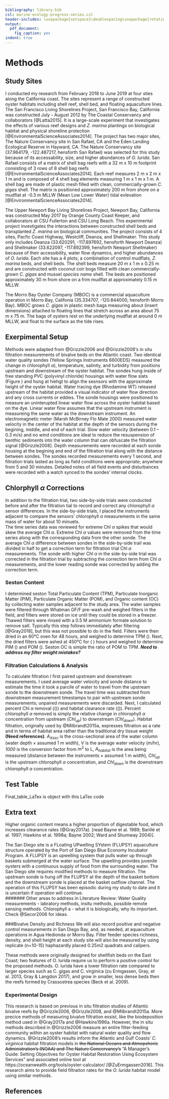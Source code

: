 ```yaml
---
bibliography: library.bib
csl: marine-ecology-progress-series.csl
header-includes: \usepackage{setspace}\doublespacing\usepackage{rotating}
output:
  pdf_document:
    fig_caption: yes
indent: true
---
```


# Methods

## Study Sites
I conducted my research from February 2018 to June 2019 at four sties along the California coast. The sites represent a range of constructed oyster habitats including shell reef, shell bed, and floating aquaculture lines.
The San Francisco Living Shorelines Project, San Francisco Bay, California was constructed July - August 2012 by The Coastal Conservancy and collaborators [@Latta2015]. 
It is a large-scale experiment that investigates the effects of various reef designs and *Z. marina* plantings on biological habitat and physical shoreline protection [@EnvironmentalScienceAssociates2014]. 
The project has two major sites, The Nature Conservancy site in San Rafael, CA and the Eden Landing Ecological Reserve in Hayward, CA. 
The Nature Conservancy site (37.964179, -122.487217, hensforth San Rafael) was selected for this study because of its accessability, size, and higher abundances of *O. lurida*. 
San Rafael consists of a matrix of shell bag reefs with a 32 m x 10 m footprint consisting of 3 rows of 8 shell bag reefs [@EnvironmentalScienceAssociates2014]. 
Each reef measures 2 m x 2 m x 1 m  and is composed of 4 shell bag elements measuring 1 m x 1 m x 1 m. A shell bag are made of plastic mesh filled with clean, commercially-grown *C. gigas* shell. 
The matrix is positioned approximately 200 m from shore on a mudflat at -0.3 m MLLW (Mean Low Lower Water) tidal evlevation [@EnvironmentalScienceAssociates2014]. 

The Upper Newport Bay Living Shorelines Project, Newport Bay, California was constructed May 2017 by Orange County Coast Keeper, and collaborators at CSU Fullerton and CSU Long Beach. 
This experimental project investigates the interactions between constructed shell beds and transplanted *Z. marina* on biological communities. 
The project consists of 4 sites, Pacfic Coast Highway, Westcliff, Deanza, and Shellmaker. This study only includes Deanza (33.620291, -117.897692, hensforth Newport Deanza) and Shellmaker (33.622097, -117.892399, hensforth Newport Shellmaker) because of their accessibility, water flow dynamics, and higher abundances of *O. lurida*. 
Each site has a 4 plots; a combination of control mudflats, *Z. marina* beds, and shell beds. The shell beds measure 20 m x 1 m x 0.25 m and are constructed with coconut coir bogs filled with clean commercially-grown *C. gigas* and mussel *species name* shell. 
The beds are positioned approximately 30 m from shore on a frim mudflat at approximately 0.15 m MLLW.

The Morro Bay Oyster Company (MBOC) is a commercial aquaculture operation in Morro Bay, Califonia (35.334707, -120.844000, hensforth Morro Bay). 
MBOC grows *C. gigas* in plastic mesh bags measuring about (insert dimensions) attached to floating lines that stretch across an area about 75 m x 75 m. 
The bags of oysters rest on the underlying mudflat at around 0 m MLLW, and float to the surface as the tide rises. 

## Exerpimental Setup
Methods were adapted from @Grizzle2006 and @Grizzle2008's in situ filtration measurements of bivalve beds on the Atlantic coast.
Two identical water quality sondes (Yellow Springs Instruments 6600EDS) measured the change in chlorophyll $\alpha$), temperature, salinity, and turbidity from positions upstream and downstream of the oyster habitat. 
The sondes hung inside of free standing PVC (polyvinyl chloride) housings with water flow slats (Figure \ref{fig:fieldgear}) and hung at hiehgt to align the sesnsors with the approximate height of the oyster habitat. 
Water tracing dye (Rhodamine WT) released upstream of the habitat provided a visual indicator of water flow direction and any cross currents or eddies.
The sonde housings were positioned to measure an uninterupted linear water flow across the oyster habitat based on the dye.
Linear water flow assumes that the upstream instrument is measureing the same water as the downstream instrument.
An electromagnetic meter (Marsh McBirney Flo Mate 2000) measured water velocity in the center of the habitat at the depth of the sensors during the begining, middle, and end of each trial. 
Slow water velocity (between 0.1 – 0.3 m/s) and no wind conditions are ideal to reduce the resuspension of benthic sediments into the water column that can obfuscate the filtration signal [@Grizzle2008].
Depth measurements were recorded at each sonde housing at the begining and end of the filtration trial along with the distance between sondes.
The sondes recorded measurements every 1 second, and filtration trials lasted as long as field conditions were appropriate; anywhere from 5 and 30 minutes. 
Detailed notes of all field events and disturbances were recorded with a watch synced to the sondes' internal clocks.

## Chlorphyll $\alpha$ Corrections
In addition to the filtration trial, two side-by-side trials were conducted before and after the filtration tial to record and correct any chlorophyll $\alpha$ sensor differences.
In the side-by-side trials, I placed the instruments adjacent to compare the sensors' chlorophyll $\alpha$ measurements in the same mass of water for about 10 minuets.  
The time series data was reviewed for extreme Chl $\alpha$ spikes that would skew the average Chl $\alpha$.
Extreme Chl $\alpha$ values were removed from the time series along with the corresponding data from the other sonde.
The average Chl $\alpha$ difference between sondes in the side-by-side trail was divided in half to get a correction term for filtration trial Chl $\alpha$ measurements.
The sonde with higher Chl $\alpha$ in the side-by-side trial was corrected in the filtration trial by subtracting the correction term from Chl $\alpha$ measurements, and the lower reading sonde was corrected by adding the correction term.

\begin{figure}[h]
  \centering
  \includegraphics[width=0.5\textwidth]{Fieldwork instruments and gear copy.jpg}
  \caption{Two identical YSI 6600EDS water quality sondes were used to measure chlorophyll, temperature, salinity, and turbidity. The sondes were hung inside PVC housings to adjust the sensor depth in the water column. Water velocity measurements were taken with an Marsh McBirney Flo Mate 2000.}
  \label{fig:fieldgear}
\end{figure}

### Seston Content
I determined seston Total Particulate Content (TPM), Particulate Inorganic Matter (PIM), Particulate Organic Matter (POM), and Organic content (OC) by collecting water samples adjacent to the study area. 
The water samples were filtered through Whatman GF/F pre-wash and weighed filters in the field, and filters were stored on ice until they could be stored in a freezer. 
Thawed filters were rinsed with a 0.5 M ammonium formate solution to remove salt. 
Typically this step follows immediately after filtering [@Gray2018], but this was not possible to do in the field. 
Filters were then dried in an 60&deg;C oven for 48 hours, and weighed to determine TPM (\ref{eq:TPM}). 
Next, the dried filters were ashed at 450&deg;C for \( \leq 4 \) hours and weighed to determine PIM (\ref{eq:PIM}) and POM (\ref{eq:POM}). Seston OC is simple the ratio of POM to TPM.
***Need to address my filter weight mistakes?***

\begin{equation}
\label{Eq:TPM}
TPM (mg/L)= \frac{Filter Dry Weight (mg) - Filter Pre Weight (mg)}{Water sample volume (mL)} \times 1000
\end{equation}

\begin{equation}
\label{Eq:PIM}
PIM (mg/L)= TPM (mg/L) - \frac{Filter Ash Weight (mg) - Filter Pre Weight (mg)}{Water sample volume (ml)} \times 1000
\end{equation}

\begin{equation}
\label{Eq:POM}
POM (mg/L) = TPM (mg/L) - PIM (mg/L)
\end{equation}

### Filtration Calculations & Analysis
To calculate filtration I first paired upstream and downstream measurements. 
I used average water velocity and sonde distance to estimate the time it took a parcile of water to travel from the upstream sonde to the downstream sonde. 
The travel time was subtracted from downstream measurement timestamps to pair with upstream sonde measurements; unpaired measurements were discarded. 
Next, I calculated percent Chl $\alpha$ removal (\(\autoref{Eq:PrctChl}\)) and habitat clearance rate (\(\autoref{Eq:Lhrm2}\)). 
Percent chlorophyll $\alpha$ removed is simply the relative change in chlorophyll $\alpha$ concentration from upstream ($Chl_{up}$) to downstream ($Chl_{down}$). Habitat filtration, originally used by @Milbrandt2015a, expresses filtration as a rate and in terms of habitat area rather than the traditional dry tissue weight **(Need references)**. 
$A_{Xsec}$ is the cross-sectional area of the water column (water depth $\times$ assumed 1 m width), *V* is the average water velocity (m/hr), *1000* is the conversion factor from $m^2$ to L, $A_{habitat}$ is the area being measured (distance between the instruments $\times$ assumed 1 m width), $Chl_{up}$ is the upstream chlorophyll $\alpha$ concentration, and $Chl_{down}$ is the downstream chlorophyll $\alpha$ concentration.

\begin{equation}
\label{Eq:PrctChl}
\% Chl\alpha Removal = \frac{Chl_{up} - Chl_{down}}{Chl_{up}} \times 100
\end{equation}

\begin{equation}
\label{Eq:Lhrm2}
HFR (Lhr^{-1}m^2) = \frac{A_{Xsec} \times V \times 1000}{A_{habitat}} \times \frac{Chl_{up} - Chl_{down}}{Chl_{up}}
\end{equation}

## Test Table

Final_table_LaTex is object with this LaTex code

\begin{sidewaystable}[ht]
\centering
\begin{tabular}{rlllrrrrrrrrrrrr}
  \hline
 & Site & Date & Experiment & Temp\_C\_Up & Sal\_ppt\_Up & Turbidity\_NTU\_Up & Avg\_TPM & Avg\_OC\_Ratio & Chl\_ug\_L\_Up & Chl\_ug\_L\_Down & avg\_depth\_cm & d\_bw\_sondes\_m & avg\_m\_hr & pcnt\_Chl\_rmvd & L\_hr\_m2 \\ 
  \hline
1 & Deanza & 2018-10-25 & Filtration & 21.09 & 33.50 & 4.80 &  &  & 3.20 & 3.40 & 17.50 & 19.20 & 234.00 & -9.90 & -212.00 \\ 
  2 & Deanza & 2018-10-26 & Filtration & 20.96 & 36.40 & 2.40 & 0.00 & 0.64 & 4.00 & 3.30 & 19.00 & 19.20 & 288.00 & 15.30 & 436.00 \\ 
  3 & Deanza & 2019-04-15 & Filtration & 19.43 & 36.40 & 3.40 & 0.01 & 0.64 & 1.30 & 1.30 & 23.00 & 16.40 & 240.00 & -6.00 & -201.00 \\ 
  4 & Deanza & 2019-04-17 & Filtration & 19.41 & 37.40 & 4.90 & 0.00 & 0.77 & 0.10 & 1.10 & 0.17 & 16.40 & 396.00 & 13.30 & 5.00 \\ 
  5 & Deanza & 2019-05-10 & Filtration & 19.25 & 37.40 & 2.90 & 0.01 & 0.84 & 4.00 & 3.80 & 31.25 & 14.80 & 324.00 & 5.50 & 376.00 \\ 
  6 & Deanza & 2019-05-11 & Filtration & 18.85 & 36.50 & 2.90 & 0.00 & 0.76 & 3.70 & 3.60 & 35.00 & 15.00 & 369.00 & 3.90 & 336.00 \\ 
  7 & Deanza & 2019-05-21 & Filtration & 18.89 & 34.20 & 3.30 & 0.00 & 0.77 & 6.30 & 6.50 & 24.00 & 16.00 & 288.00 & -3.50 & -152.00 \\ 
  8 & Deanza & 2019-05-22 & Filtration & 18.62 & 33.90 & 2.80 & 0.00 & 0.77 & 7.40 & 7.00 & 22.50 & 15.70 & 216.00 & 5.00 & 155.00 \\ 
  9 & Deanza & 2019-05-09 & Filtration & 19.44 & 37.00 & 2.30 & 0.00 & 0.79 & 5.40 & 5.20 & 32.50 & 15.00 & 243.00 & 4.50 & 235.00 \\ 
  10 & Deanza & 2019-06-08 & Filtration & 19.07 & 37.10 & 2.70 & 0.00 & 0.73 & 4.30 & 4.40 & 26.50 & 15.70 & 324.00 & -2.30 & -126.00 \\ 
  11 & Deanza & 2019-06-09 & Neg Control 1 & 19.18 & 37.10 & 1.30 & 0.00 & 0.79 & 2.80 & 2.80 & 47.50 & 12.80 & 423.00 & -2.40 & -377.00 \\ 
  12 & Deanza & 2019-06-09 & Neg Control 2 & 19.22 & 37.00 & 2.00 & 0.00 & 0.79 & 2.90 & 2.90 & 33.00 & 12.80 & 225.00 & -2.90 & -170.00 \\ 
  13 & Deanza & 2019-06-09 & Neg Control 3 & 19.62 & 36.60 & 2.20 & 0.00 & 0.79 & 3.70 & 3.50 & 21.25 & 12.20 & 216.00 & 3.30 & 124.00 \\ 
  14 & Shellmaker & 2019-05-10 & Filtration & 19.78 & 37.00 & 4.10 & 0.01 & 0.76 & 3.70 & 3.80 & 38.50 & 13.00 & 216.00 & -5.00 & -321.00 \\ 
  15 & Shellmaker & 2019-05-11 & Filtration & 21.52 & 36.50 & 4.70 & 0.01 & 0.75 & 2.40 & 1.90 & 32.50 & 12.20 & 162.00 & 20.40 & 882.00 \\ 
  16 & Shellmaker & 2019-05-22 & Filtration & 19.29 & 33.70 & 3.80 & 0.00 & 0.80 & 2.70 & 4.10 & 26.25 & 8.60 & 135.00 & -60.10 & -2477.00 \\ 
  17 & Shellmaker & 2019-06-08 & Filtration & 20.06 & 36.00 & 4.00 & 0.00 & 0.80 & 2.70 & 2.70 & 26.25 & 8.60 & 153.00 & -2.80 & -131.00 \\ 
  18 & Shellmaker & 2019-06-09 & Neg Control 1 & 22.40 & 36.00 & 5.80 & 0.00 & 0.82 & 1.10 & 3.00 & 40.75 & 7.80 & 162.00 & -201.50 & -17053.00 \\ 
  19 & Morro Bay & 2018-07-27 & Filtration & 17.66 & 35.90 & 7.90 & 0.02 & 0.74 & 4.50 & 3.70 & 47.50 & 26.00 & 108.00 & 17.50 & 346.00 \\ 
  20 & Morro Bay & 2018-07-28 & Filtration & 17.45 & 35.90 & 7.40 & 0.01 & 0.67 & 3.00 & 2.70 & 29.50 & 27.00 & 96.00 & 9.90 & 103.00 \\ 
  21 & Morro Bay & 2019-05-18 & Filtration & 16.29 & 37.60 & 17.50 &  &  & 2.90 & 3.00 & 42.50 & 30.50 & 270.00 & -5.70 & -214.00 \\ 
  22 & Morro Bay & 2019-05-19 & Filtration & 15.94 & 36.40 & 10.90 & 0.01 & 0.82 & 2.20 & 2.50 & 45.00 & 30.50 & 90.00 & -17.80 & -236.00 \\ 
  23 & Morro Bay & 2019-06-06 & Neg Control 1 & 17.28 & 38.10 & 11.90 & 0.01 & 0.78 & 2.10 & 2.10 & 32.50 & 20.50 & 171.00 & -1.10 & -30.00 \\ 
  24 & San Rafael & 2018-11-07 & Neg Control 1 & 16.45 & 29.90 & 25.50 & 0.03 & 0.83 & 6.90 & 7.00 & 39.50 & 11.60 & 216.00 & -1.80 & -134.00 \\ 
  25 & San Rafael & 2018-11-08 & Filtration & 14.52 & 29.90 & 30.90 & 0.03 & 0.86 & 5.10 & 4.80 & 69.33 & 12.30 & 120.00 & 5.60 & 376.00 \\ 
  26 & San Rafael & 2018-07-17 & Filtration & 24.51 & 29.60 & 30.60 & 0.08 & 0.88 & 4.50 & 4.50 & 72.50 & 21.00 & 108.00 & -1.10 & -42.00 \\ 
  27 & San Rafael & 2018-07-18 & Filtration & 24.32 & 29.90 & 21.70 & 0.04 & 0.80 & 4.50 & 4.40 & 78.75 & 21.00 & 720.00 & 1.10 & 289.00 \\ 
  28 & San Rafael & 2018-09-10 & Filtration & 19.02 & 30.30 & 23.10 & 0.04 & 0.90 & 4.90 & 4.80 & 89.00 & 25.30 & 166.00 & 2.40 & 139.00 \\ 
   \hline
\end{tabular}
\caption{Summary Table of all field days} 
\end{sidewaystable}


## Extra text

Higher organic content means a higher proportion of digestable food, which increases clearance rates (@Gray2017a). [read Bayne et al. 1989; Barillé et al. 1997; Hawkins et al. 1998a; Bayne 2002; Ward and Shumway 2004)]. 

The San Diego site is a FLoating UPwelling SYstem (FLUPSY) aquaculture structure operated by the Port of San Diego Blue Economy Incubator Program. 
A FLUPSY is an upwelling system that pulls water up through baskets submerged at the water surface. 
The upwelling provides juvenile oysters with a continuous supply of food from the surrounding water. 
The San Diego site requires modified methods to measure filtration. The upstream sonde is hung off the FLUPSY at the depth of the basket bottom and the downstream sonde is placed at the basket outflow channel. 
The operation of this FLUPSY has been episodic during my study to date and it is uncertain if operation will continue.  
####### Other areas to address in Literature Review: Water Quality measurements - labratory methods, insitu methods, possible remote sensing methods. 
Chlorophyll a - what it is biologically, why its important. Check @Secor2006 for ideas.

###Bivalve Density and Richness
We will also record positive and negative control measurements in San Diego Bay, and, as needed, at aquaculture operations in Agua Hedionda or Morro Bay. 
Filter feeder species richness, density, and shell height at each study site will also be measured by using replicate (n=10-15) haphazardly placed 0.25m2 quadrats and calipers.


These methods were originally designed for shellfish beds on the East Coast; two features of O. lurida require us to perform a positive control for the proposed methods. 
O. lurida have a lower filtration rate compared to larger species such as C. gigas and C. virginica (zu Ermgassen, Gray, et al. 2013, Gray & Langdon 2017), and grow in smaller, less dense beds then the reefs formed by Crassostrea species (Beck et al. 2009). 

### Experimental Design
This research is based on previous in situ filtration studies of Atlantic bivalve reefs by @Grizzle2006, @Grizzle2008, and @Milbrandt2015a. 
More precice methods of measuring bivalve filtration exsist, like the biodeposition method used in @Gray2017a and @Hawkins1996a. 
However, the in situ methods described in @Grizzle2006 measure an entire filter-feeding community within an oyster habitat with natural water quality and flow dynamics. 
@Grizzle2008’s results inform the Atlantic and Gulf Coasts' *C. virginica* habitat filtration models in ~~the National Oceans and Atmopsheric Administration's (NOAA) and The Nature Concervancy's~~ "A Manager's Guide: Setting Objectives for Oyster Habitat Restoration Using Ecosystem Services" and associated online tool at https://oceanwealth.org/tools/oyster-calculator/ [@ZuErmgassen2016]. 
This research aims to provide field filtraiton rates for the *O. lurida* habitat model using similar methods.

## References